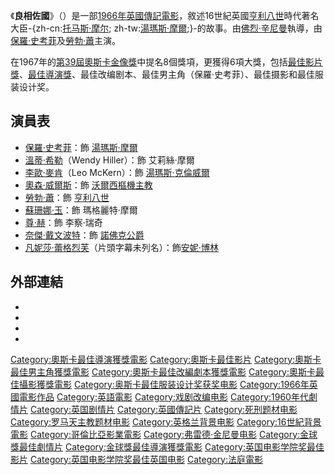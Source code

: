 {{noteTA
|T=zh-tw:良相佐國; zh-hk:日月精忠; zh-cn:四季之人;
|G1=Show
|1=zh-tw:良相佐國; zh-hk:日月精忠; zh-cn:四季之人;}}
{{Infobox Film
| name = 良相佐國
| original_name = A Man for All Seasons
| tw_name = 良相佐國
| hk_name = 日月精忠
| cn_name = 四季之人
  | image = A Man for All Seasons (1966 movie poster).gif
  | caption = 霍華·特普寧（[[Howard_Terpning|Howard Terpning]]）所繪的原電影海報
  | director = [[佛烈·辛尼曼|佛烈·辛尼曼]]   
  | producer = 佛烈·辛尼曼
  | writer = [[勞勃·鮑特|勞勃·鮑特]]
  | starring = [[保羅·史考菲|保羅·史考菲]]<br />[[溫蒂·希勒|溫蒂·希勒]]<br />[[李歐·麥肯|李歐·麥肯]]<br />[[奧森·威爾斯|奧森·威爾斯]]<br />[[勞勃·蕭|勞勃·蕭]]<br />[[蘇珊娜·玉|蘇珊娜·玉]]<br />[[尊·赫|尊·赫]]<br />[[奈傑·戴文波特|奈傑·戴文波特]]
  | music =[[Georges_Delerue|Georges Delerue]]
  | cinematography = [[Ted_Moore|Ted Moore]]
  | editing = [[Ralph_Kemplen|Ralph Kemplen]]
  | distributor = [[哥倫比亞電影公司|哥倫比亞電影公司]]
  | released = {{flagicon|USA}} {{start date|1966|12|12}}
  | runtime = 120分鐘
  | language = [[英語|英語]]
  | budget = $3,900,000（估計）}}
《'''良相佐國'''》（{{lang-en|'''''A Man for All Seasons'''''}}）是一部[[1966年電影|1966年]][[英國電影|英國]][[傳記電影|傳記電影]]，敘述16世紀英國[[亨利八世|亨利八世]]時代著名大臣-{zh-cn:[[托马斯·摩尔|托马斯·摩尔]]; zh-tw:[[湯瑪斯·摩爾|湯瑪斯·摩爾]];}-的故事。由[[佛烈·辛尼曼|佛烈·辛尼曼]]執導，由[[保羅·史考菲|保羅·史考菲]]及[[勞勃·蕭|勞勃·蕭]]主演。

在1967年的[[第39屆奧斯卡金像獎|第39屆]][[奧斯卡金像獎|奧斯卡金像獎]]中提名8個獎項，更獲得6項大獎，包括[[奧斯卡最佳影片獎|最佳影片獎]]、[[奧斯卡最佳導演獎|最佳導演獎]]、最佳改编剧本、最佳男主角（保羅·史考菲）、最佳摄影和最佳服装设计奖。

== 演員表 ==
* [[保羅·史考菲|保羅·史考菲]]：飾 [[托马斯·莫尔|湯瑪斯·摩爾]]
* [[溫蒂·希勒|溫蒂·希勒]]（Wendy Hiller）：飾 艾莉絲·摩爾
* [[李歐·麥肯|李歐·麥肯]]（Leo McKern）：飾 [[托马斯·克伦威尔|湯瑪斯·克倫威爾]]
* [[奧森·威爾斯|奧森·威爾斯]]：飾 [[托馬斯·沃爾西|沃爾西樞機主教]]
* [[勞勃·蕭|勞勃·蕭]]：飾 [[亨利八世|亨利八世]]
* [[蘇珊娜·玉|蘇珊娜·玉]]：飾 瑪格麗特·摩爾
* [[尊·赫|尊·赫]]：飾 李察·瑞奇
* [[奈傑·戴文波特|奈傑·戴文波特]]：飾 [[第三代诺福克公爵托马斯·霍华德|諾佛克公爵]]
*[[凡妮莎·蕾格烈芙|凡妮莎·蕾格烈芙]]（片頭字幕未列名）：飾[[安妮·博林|安妮·博林]]

== 外部連結 ==
* {{imdb title|0060665}}
* {{Rotten-tomatoes|1013162-man_for_all_seasons}}
* {{douban|1296260}}
* {{Amg movie|31129}}

{{金球奖最佳剧情片}}
{{奥斯卡最佳影片奖}}
{{英国电影学院奖最佳影片}}
{{纽约影评人协会奖最佳影片}}
{{英国电影学院奖最佳英国电影}}
{{DEFAULTSORT:Man for All Seasons, A}}
[[Category:奧斯卡最佳導演獲獎電影|Category:奧斯卡最佳導演獲獎電影]]
[[Category:奧斯卡最佳影片|Category:奧斯卡最佳影片]]
[[Category:奧斯卡最佳男主角獲獎電影|Category:奧斯卡最佳男主角獲獎電影]]
[[Category:奧斯卡最佳改編劇本獲獎電影|Category:奧斯卡最佳改編劇本獲獎電影]]
[[Category:奧斯卡最佳攝影獲獎電影|Category:奧斯卡最佳攝影獲獎電影]]
[[Category:奥斯卡最佳服装设计奖获奖电影|Category:奥斯卡最佳服装设计奖获奖电影]]
[[Category:1966年英國電影作品|Category:1966年英國電影作品]]
[[Category:英語電影|Category:英語電影]]
[[Category:戏剧改编电影|Category:戏剧改编电影]]
[[Category:1960年代劇情片|Category:1960年代劇情片]]
[[Category:英国剧情片|Category:英国剧情片]]
[[Category:英國傳記片|Category:英國傳記片]]
[[Category:死刑题材电影|Category:死刑题材电影]]
[[Category:罗马天主教题材电影|Category:罗马天主教题材电影]]
[[Category:英格兰背景电影|Category:英格兰背景电影]]
[[Category:16世紀背景電影|Category:16世紀背景電影]]
[[Category:哥倫比亞影業電影|Category:哥倫比亞影業電影]]
[[Category:弗雷德·金尼曼电影|Category:弗雷德·金尼曼电影]]
[[Category:金球獎最佳劇情片|Category:金球獎最佳劇情片]]
[[Category:金球獎最佳導演獲獎電影|Category:金球獎最佳導演獲獎電影]]
[[Category:英国电影学院奖最佳影片|Category:英国电影学院奖最佳影片]]
[[Category:英国电影学院奖最佳英国电影|Category:英国电影学院奖最佳英国电影]]
[[Category:法庭電影|Category:法庭電影]]